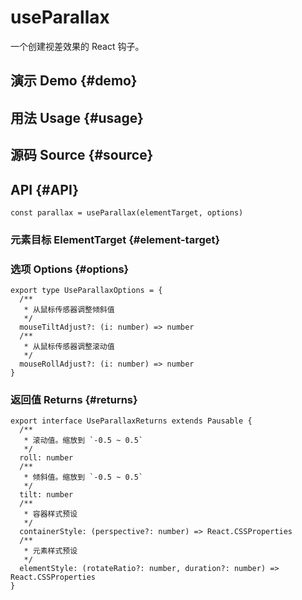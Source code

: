 # useParallax


<HooksType category="ProUtilities" pausable />

一个创建视差效果的 React 钩子。

## 演示 Demo \{#demo}


<App />

## 用法 Usage \{#usage}



## 源码 Source \{#source}


<Source />

## API \{#API}

```tsx
const parallax = useParallax(elementTarget, options)
```

### 元素目标 ElementTarget \{#element-target}


<Tip type="target" />

### 选项 Options \{#options}

```tsx
export type UseParallaxOptions = {
  /**
   * 从鼠标传感器调整倾斜值
   */
  mouseTiltAdjust?: (i: number) => number
  /**
   * 从鼠标传感器调整滚动值
   */
  mouseRollAdjust?: (i: number) => number
}
```

### 返回值 Returns \{#returns}

<Tip type="pausable" />

```tsx
export interface UseParallaxReturns extends Pausable {
  /**
   * 滚动值。缩放到 `-0.5 ~ 0.5`
   */
  roll: number
  /**
   * 倾斜值。缩放到 `-0.5 ~ 0.5`
   */
  tilt: number
  /**
   * 容器样式预设
   */
  containerStyle: (perspective?: number) => React.CSSProperties
  /**
   * 元素样式预设
   */
  elementStyle: (rotateRatio?: number, duration?: number) => React.CSSProperties
}
```
